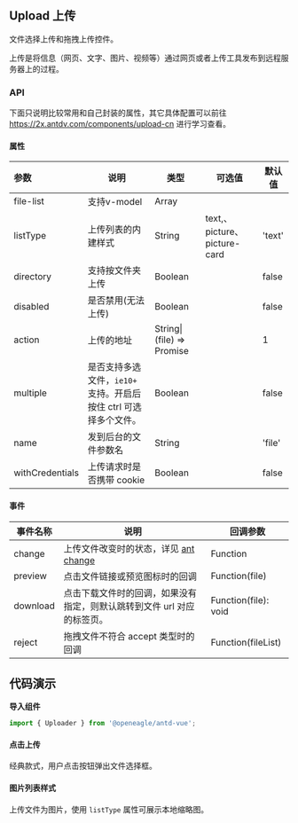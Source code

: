 

## Upload 上传

文件选择上传和拖拽上传控件。

上传是将信息（网页、文字、图片、视频等）通过网页或者上传工具发布到远程服务器上的过程。



<Story id="组件-uploader--api" />

### API

下面只说明比较常用和自己封装的属性，其它具体配置可以前往 https://2x.antdv.com/components/upload-cn 进行学习查看。

#### 属性


<div className="mdTable">

| 参数            | 说明                                                         | 类型                      | 可选值                       | 默认值 |
| :-------------- | ------------------------------------------------------------ | ------------------------- | ---------------------------- | ------ |
| file-list       | 支持v-model                                                  | Array                     |                              |        |
| listType        | 上传列表的内建样式                                           | String                    | text,、picture、picture-card | 'text' |
| directory       | 支持按文件夹上传                                             | Boolean                   |                              | false  |
| disabled        | 是否禁用(无法上传)                                           | Boolean                   |                              | false  |
| action          | 上传的地址                                                   | String\|(file) => Promise |                              | 1      |
| multiple        | 是否支持多选文件，`ie10+` 支持。开启后按住 ctrl 可选择多个文件。 | Boolean                   |                              | false  |
| name            | 发到后台的文件参数名                                         | String                    |                              | 'file' |
| withCredentials | 上传请求时是否携带 cookie                                    | Boolean                   |                              | false  |

</div>


#### 事件


<div className="mdTable">

| 事件名称           | 说明              | 回调参数 |
| -------------- | ---------------------------------------- | ----------------- |
| change | 上传文件改变时的状态，详见 [ant change](https://2x.antdv.com/components/upload-cn#change) | Function |
| preview | 点击文件链接或预览图标时的回调 | Function(file) |
| download | 点击下载文件时的回调，如果没有指定，则默认跳转到文件 url 对应的标签页。 | Function(file): void |
| reject | 拖拽文件不符合 accept 类型时的回调 | Function(fileList) |

</div>



## 代码演示

**导入组件**

```jsx
import { Uploader } from '@openeagle/antd-vue';
```


#### 点击上传

经典款式，用户点击按钮弹出文件选择框。

<Canvas>
  <Story id="组件-uploader--basic" />
</Canvas>


#### 图片列表样式

上传文件为图片，使用 `listType` 属性可展示本地缩略图。

<Canvas>
  <Story id="组件-uploader--pic-style" />
</Canvas>


